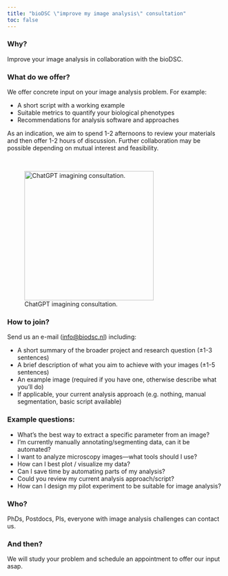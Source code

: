 ```yaml
---
title: "bioDSC \"improve my image analysis\" consultation"
toc: false
---
```



::: {.grid}
::: {.g-col-9}

### Why? 

Improve your image analysis in collaboration with the bioDSC.


### What do we offer?

We offer concrete input on your image analysis problem. For example:

-	A short script with a working example
-	Suitable metrics to quantify your biological phenotypes
-	Recommendations for analysis software and approaches

As an indication, we aim to spend 1-2 afternoons to review your materials and then offer 1-2 hours of discussion. Further collaboration may be possible depending on mutual interest and feasibility.


:::
::: {.g-col-3}

<br>

![ChatGPT imagining consultation.](images/consultation/chatGPT_image_analysis_consultation.png){width=300 fig-align="right"}

:::
:::

### How to join?

Send us an e-mail ([info@biodsc.nl](mailto:info@biodsc.nl)) including:

-	A short summary of the broader project and research question (±1-3 sentences)
-	A brief description of what you aim to achieve with your images (±1-5 sentences)
-	An example image (required if you have one, otherwise describe what you’ll do)
-	If applicable, your current analysis approach (e.g. nothing, manual segmentation, basic script available)

### Example questions:

-	What’s the best way to extract a specific parameter from an image?
-	I’m currently manually annotating/segmenting data, can it be automated?
-	I want to analyze microscopy images—what tools should I use?
-	How can I best plot / visualize my data?
-	Can I save time by automating parts of my analysis?
-	Could you review my current analysis approach/script?
-	How can I design my pilot experiment to be suitable for image analysis?

### Who?

PhDs, Postdocs, PIs, everyone with image analysis challenges can contact us.

### And then?

We will study your problem and schedule an appointment to offer our input asap.










<!--
# bioDSC "improve my image analysis" consultation
<a id="image_analysis"></a>
-->


<!--<img src="images/consultation/chatGPT_image_analysis_consultation.png" width="300" align="right"/>-->
<!--![](images/consultation/chatGPT_image_analysis_consultation.png){width=300 fig-align="right"}-->

